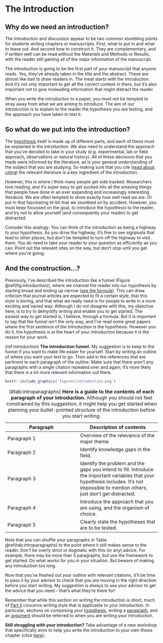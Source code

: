 # The Introduction {#introduction}

## Why do we need an introduction?
The introduction and discussion appear to be two common stumbling points for students writing chapters or manuscripts. First, what to put in and what to leave out. And second how to construct it. They are complementary, and if written well can be read without the Materials and Methods or Results, with the reader still gaining all of the major information of the manuscript.

The introduction is going to be the first part of your manuscript that anyone reads. Yes, they’ve already taken in the title and the abstract. These are almost like bait to draw readers in. The meat starts with the introduction. And it’s not only important to get all the correct content in there, but it’s also important not to give misleading information that might distract the reader.

When you write the introduction to a paper, you must not be tempted to stray away from what we are aiming to introduce. The aim of our introduction is to explain to the reader the hypothesis you are testing, and the approach you have taken to test it.

## So what do we put into the introduction?

The [hypothesis](#hypothesis) itself is made up of different parts, and each of these must be explained in the introduction. We also need to understand the approach that you’ve decided to take in your study (e.g. experimental, lab or field approach, observations or natural history). All of these decisions that you made were informed by the literature, as is your general understanding of the subject that you are studying. So making sure that you cite ([read about citing](#citations)) the relevant literature is a key ingredient of the introduction.

However, this is where I think many people get side tracked. Researchers love reading, and it’s super easy to get sucked into all the amazing things that people have done in an ever expanding and increasingly interesting literature. We are often tempted to show exactly how well read we are. Or put in that fascinating tit-bit that we stumbled on by accident. However, you must keep focussed on the goal, to introduce the hypothesis to the reader, and try not to allow yourself (and consequently your reader) to get distracted. 

Consider this analogy: You can think of the introduction as being a highway to your hypothesis. As you drive the highway, it's fine to see signposts that lead to other places, but don't be tempted to turn off the highway to visit them. You do need to take your reader to your question as efficiently as you can. Point out the relevant sites on the way, but don't stop until you get where you're going.

## And the construction…?

Previously, I’ve described the introduction like a funnel (Figure \@ref(fig:introduction)), where we channel the reader into our hypothesis by starting broad and ending up narrow ([see the formula](#formula)). This can draw criticism that journal articles are expected to fit a certain style, that this style is boring, and that what we really need is for people to write in a more exciting and varied way. Although I do not disagree with this, my objective here, is to try to demystify writing and enable you to get started. The easiest way to get started is, I believe, through a formula. But it is important to say that the funnel isn’t the only way, and I’ve read some great papers where the first sentence of the introduction is the hypothesis. However you do it, the hypothesis is at the heart of your introduction because it is the reason for your work.

(ref:introduction) **The introduction funnel.** My suggestion is to keep to the funnel if you want to make life easier for yourself. Start by writing an outline of where you want your text to go. Then add in the references that are pertinent to each paragraph of the outline. Make sure that there aren’t any paragraphs with a single citation repeated over and again; it’s more likely that there is a lot more relevant information out there.

```{r introduction, echo=FALSE, out.width = '95%', fig.cap="(ref:introduction)"}
knitr::include_graphics('figures/introduction.png')
```

Table: (\#tab:introparagraphs) **Here is a guide to the contents of each paragraph of your introduction.** Although you should not feel constrained by this suggestion, it might help you get started when planning your bullet-pointed structure of the introduction before you start writing.

| **Paragraph** | **Description of contents** |
|--------|---------|
| Paragraph 1 | Overview of the relevance of the major theme  |
| Paragraph 2 | Identify knowledge gaps in the field. |
| Paragraph 3 | Identify the problem and the gaps you intend to fill. Introduce the important variables that your hypothesis includes. It’s not impossible to mention others, just don’t get distracted. |
| Paragraph 4 | Introduce the approach that you are using, and the organism of choice. |
| Paragraph 5 | Clearly state the hypotheses that are to be tested. |

Note that you can shuffle your paragraphs in Table \@ref(tab:introparagraphs) to the point where it still makes sense to the reader. Don’t be overly strict or dogmatic with this (or any) advice. For example, there may be more than 5 paragraphs, but use the framework to get started. Do what works for you in your situation. But beware of making any introduction too long. 

Now that you’ve fleshed out your outline with relevant citations, it’ll be time to pass it by your advisor to check that you are moving in the right direction before you start writing. My suggestion is always to use your advisor to get the advice that you need – that’s what they’re there for!

Remember that while this section on writing the introduction is short, much of [Part II](#part2) concerns writing style that is applicable to your introduction. In particular, sections on composing your [hypothesis](#hypothesis), writing a [paragraph](#paragraph), and an [argument](#argument) should be referred to when you are writing your introduction. 


**Still struggling with your introduction?** Take advantage of a new workshop that specifically aims to help you write the introduction to your own thesis chapter (click [here](https://johnmeasey.github.io/Thesis-Writing-Guide/formula1.html)).
